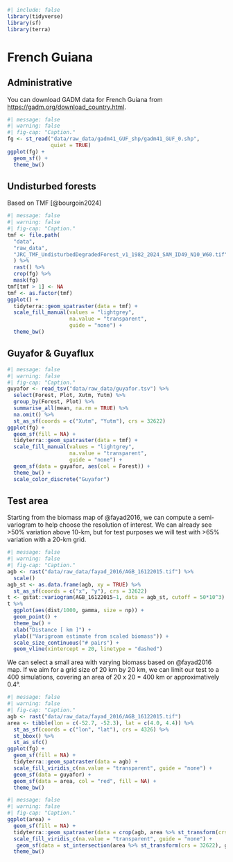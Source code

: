 ```r
#| include: false
library(tidyverse)
library(sf)
library(terra)
```

# French Guiana {.unnumbered}

## Administrative

You can download GADM data for French Guiana from <https://gadm.org/download_country.html>.

```r
#| message: false
#| warning: false
#| fig-cap: "Caption."
fg <- st_read("data/raw_data/gadm41_GUF_shp/gadm41_GUF_0.shp",
              quiet = TRUE)
ggplot(fg) +
  geom_sf() +
  theme_bw()
```

## Undisturbed forests

Based on TMF [@bourgoin2024]

```r
#| message: false
#| warning: false
#| fig-cap: "Caption."
tmf <- file.path(
  "data",
  "raw_data",
  "JRC_TMF_UndisturbedDegradedForest_v1_1982_2024_SAM_ID49_N10_W60.tif"
  ) %>%
  rast() %>% 
  crop(fg) %>% 
  mask(fg)
tmf[tmf > 1] <- NA
tmf <- as.factor(tmf)
ggplot() +
  tidyterra::geom_spatraster(data = tmf) +
  scale_fill_manual(values = "lightgrey",
                    na.value = "transparent",
                    guide = "none") +
  theme_bw()
```

## Guyafor & Guyaflux

```r
#| message: false
#| warning: false
#| fig-cap: "Caption."
guyafor <- read_tsv("data/raw_data/guyafor.tsv") %>% 
  select(Forest, Plot, Xutm, Yutm) %>% 
  group_by(Forest, Plot) %>% 
  summarise_all(mean, na.rm = TRUE) %>% 
  na.omit() %>% 
  st_as_sf(coords = c("Xutm", "Yutm"), crs = 32622)
ggplot(fg) +
  geom_sf(fill = NA) +
  tidyterra::geom_spatraster(data = tmf) +
  scale_fill_manual(values = "lightgrey",
                    na.value = "transparent",
                    guide = "none") +
  geom_sf(data = guyafor, aes(col = Forest)) +
  theme_bw() +
  scale_color_discrete("Guyafor")
```

## Test area

Starting from the biomass map of @fayad2016, we can compute a semi-variogram to help choose the resolution of interest. We can already see \>50% variation above 10-km, but for test purposes we will test with \>65% variation with a 20-km grid.

```r
#| message: false
#| warning: false
#| fig-cap: "Caption."
agb <- rast("data/raw_data/fayad_2016/AGB_16122015.tif") %>% 
  scale()
agb_st <- as.data.frame(agb, xy = TRUE) %>% 
  st_as_sf(coords = c("x", "y"), crs = 32622)
t <- gstat::variogram(AGB_16122015~1, data = agb_st, cutoff = 50*10^3)
t %>% 
  ggplot(aes(dist/1000, gamma, size = np)) +
  geom_point() +
  theme_bw() +
  xlab("Distance [ km ]") +
  ylab(("Varigroam estimate from scaled biomass")) +
  scale_size_continuous("# pairs") +
  geom_vline(xintercept = 20, linetype = "dashed")
```

We can select a small area with varying biomass based on @fayad2016 map. If we aim for a grid size of 20 km by 20 km, we can limit our test to a 400 simulations, covering an area of 20 x 20 = 400 km or approximatively 0.4°.

```r
#| message: false
#| warning: false
#| fig-cap: "Caption."
agb <- rast("data/raw_data/fayad_2016/AGB_16122015.tif")
area <- tibble(lon = c(-52.7, -52.3), lat = c(4.0, 4.4)) %>% 
  st_as_sf(coords = c("lon", "lat"), crs = 4326) %>% 
  st_bbox() %>% 
  st_as_sfc()
ggplot(fg) +
  geom_sf(fill = NA) +
  tidyterra::geom_spatraster(data = agb) +
  scale_fill_viridis_c(na.value = "transparent", guide = "none") +
  geom_sf(data = guyafor) +
  geom_sf(data = area, col = "red", fill = NA) +
  theme_bw()
```

```r
#| message: false
#| warning: false
#| fig-cap: "Caption."
ggplot(area) +
  geom_sf(fill = NA) +
  tidyterra::geom_spatraster(data = crop(agb, area %>% st_transform(crs = 32622))) +
  scale_fill_viridis_c(na.value = "transparent", guide = "none") +
   geom_sf(data = st_intersection(area %>% st_transform(crs = 32622), guyafor)) +
  theme_bw()
```
